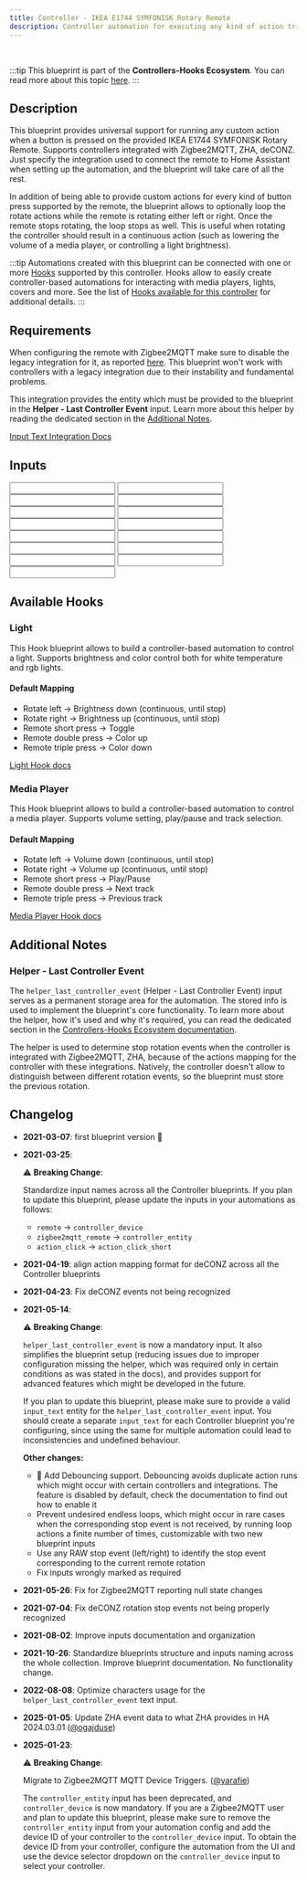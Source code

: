 ```yaml
---
title: Controller - IKEA E1744 SYMFONISK Rotary Remote
description: Controller automation for executing any kind of action triggered by the provided IKEA E1744 SYMFONISK Rotary Remote. Supports Zigbee2MQTT, ZHA, deCONZ.
---
```



<ImportCard id='ikea_e1744' category='controllers' />

<br />

:::tip
This blueprint is part of the **Controllers-Hooks Ecosystem**. You can read more about this topic [here](/docs/controllers-hooks-ecosystem).
:::

## Description

This blueprint provides universal support for running any custom action when a button is pressed on the provided IKEA E1744 SYMFONISK Rotary Remote. Supports controllers integrated with Zigbee2MQTT, ZHA, deCONZ. Just specify the integration used to connect the remote to Home Assistant when setting up the automation, and the blueprint will take care of all the rest.

In addition of being able to provide custom actions for every kind of button press supported by the remote, the blueprint allows to optionally loop the rotate actions while the remote is rotating either left or right. Once the remote stops rotating, the loop stops as well. This is useful when rotating the controller should result in a continuous action (such as lowering the volume of a media player, or controlling a light brightness).

:::tip
Automations created with this blueprint can be connected with one or more [Hooks](/docs/blueprints/hooks) supported by this controller.
Hooks allow to easily create controller-based automations for interacting with media players, lights, covers and more. See the list of [Hooks available for this controller](/docs/blueprints/controllers/ikea_e1744#available-hooks) for additional details.
:::

## Requirements

<Requirement id='zigbee2mqtt'>
<Requirement id='zha'/>
<Requirement id='deconz'/>

When configuring the remote with Zigbee2MQTT make sure to disable the legacy integration for it, as reported [here](https://www.zigbee2mqtt.io/devices/E1744.html#legacy-integration). This blueprint won't work with controllers with a legacy integration due to their instability and fundamental problems.

</Requirement>
<Requirement name='Input Text Integration' required>

This integration provides the entity which must be provided to the blueprint in the **Helper - Last Controller Event** input. Learn more about this helper by reading the dedicated section in the [Additional Notes](#helper---last-controller-event).

[Input Text Integration Docs](https://www.home-assistant.io/integrations/input_text/)

</Requirement>

## Inputs

<Input
  name='Integration'
  description='Integration used for connecting the remote with Home Assistant. Select one of the available values.'
  selector='select'
  required
/>
<Input
  name='Controller Device'
  description='The controller device to use for the automation. Choose a value only if the remote is integrated with Zigbee2MQTT, ZHA, deCONZ.'
  selector='device'
  required='Zigbee2MQTT, ZHA, deCONZ'
/>
<Input
  name='Helper - Last Controller Event'
  description='Input Text used to store the last event fired by the controller. You will need to manually create a text input entity for this, please read the blueprint Additional Notes for more info.'
  selector='entity'
  required
/>
<Input
  name='Rotate left'
  description='Action to run on rotate left.'
  selector='action'
/>
<Input
  name='Rotate left stop'
  description='Action to run when stopping to rotate left the remote.'
  selector='action'
/>
<Input
  name='Rotate right'
  description='Action to run on rotate right.'
  selector='action'
/>
<Input
  name='Rotate right stop'
  description='Action to run when stopping to rotate right the remote.'
  selector='action'
/>
<Input
  name='Remote short press'
  description='Action to run on short remote press.'
  selector='action'
/>
<Input
  name='Remote double press'
  description='Action to run on double remote press.'
  selector='action'
/>
<Input
  name='Remote triple press'
  description='Action to run on triple remote press.'
  selector='action'
/>
<Input
  name='Rotate left - loop until stop'
  description='Loop the rotate left action until the rotation is stopped.'
  selector='boolean'
/>
<Input
  name='Rotate left - Maximum loop repeats'
  description='Maximum number of repeats for the custom action, when looping is enabled. Use it as a safety limit to prevent an endless loop in case the corresponding stop event is not received.'
  selector='number'
/>
<Input
  name='Rotate right - loop until stop'
  description='Loop the rotate right action until the rotation is stopped.'
  selector='boolean'
/>
<Input
  name='Rotate right - Maximum loop repeats'
  description='Maximum number of repeats for the custom action, when looping is enabled. Use it as a safety limit to prevent an endless loop in case the corresponding stop event is not received.'
  selector='number'
/>
<Input
  name='Helper - Debounce delay'
  description='Delay used for debouncing RAW controller events, by default set to 0. A value of 0 disables the debouncing feature. Increase this value if you notice custom actions or linked Hooks running multiple times when interacting with the device. When the controller needs to be debounced, usually a value of 100 is enough to remove all duplicate events.'
  selector='number'
/>

## Available Hooks

### Light

This Hook blueprint allows to build a controller-based automation to control a light. Supports brightness and color control both for white temperature and rgb lights.

#### Default Mapping

- Rotate left -> Brightness down (continuous, until stop)
- Rotate right -> Brightness up (continuous, until stop)
- Remote short press -> Toggle
- Remote double press -> Color up
- Remote triple press -> Color down

[Light Hook docs](/docs/blueprints/hooks/light)

### Media Player

This Hook blueprint allows to build a controller-based automation to control a media player. Supports volume setting, play/pause and track selection.

#### Default Mapping

- Rotate left -> Volume down (continuous, until stop)
- Rotate right -> Volume up (continuous, until stop)
- Remote short press -> Play/Pause
- Remote double press -> Next track
- Remote triple press -> Previous track

[Media Player Hook docs](/docs/blueprints/hooks/media_player)

## Additional Notes

### Helper - Last Controller Event

The `helper_last_controller_event` (Helper - Last Controller Event) input serves as a permanent storage area for the automation. The stored info is used to implement the blueprint's core functionality. To learn more about the helper, how it's used and why it's required, you can read the dedicated section in the [Controllers-Hooks Ecosystem documentation](/docs/controllers-hooks-ecosystem#helper---last-controller-event-input).

The helper is used to determine stop rotation events when the controller is integrated with Zigbee2MQTT, ZHA, because of the actions mapping for the controller with these integrations. Natively, the controller doesn't allow to distinguish between different rotation events, so the blueprint must store the previous rotation.

## Changelog

- **2021-03-07**: first blueprint version :tada:
- **2021-03-25**:

  :warning: **Breaking Change**:

  Standardize input names across all the Controller blueprints.
  If you plan to update this blueprint, please update the inputs in your automations as follows:

  - `remote` -> `controller_device`
  - `zigbee2mqtt_remote` -> `controller_entity`
  - `action_click` -> `action_click_short`

- **2021-04-19**: align action mapping format for deCONZ across all the Controller blueprints
- **2021-04-23**: Fix deCONZ events not being recognized
- **2021-05-14**:

  :warning: **Breaking Change**:

  `helper_last_controller_event` is now a mandatory input. It also simplifies the blueprint setup (reducing issues due to improper configuration missing the helper, which was required only in certain conditions as was stated in the docs), and provides support for advanced features which might be developed in the future.

  If you plan to update this blueprint, please make sure to provide a valid `input_text` entity for the `helper_last_controller_event` input. You should create a separate `input_text` for each Controller blueprint you're configuring, since using the same for multiple automation could lead to inconsistencies and undefined behaviour.

  **Other changes:**

  - :tada: Add Debouncing support. Debouncing avoids duplicate action runs which might occur with certain controllers and integrations. The feature is disabled by default, check the documentation to find out how to enable it
  - Prevent undesired endless loops, which might occur in rare cases when the corresponding stop event is not received, by running loop actions a finite number of times, customizable with two new blueprint inputs
  - Use any RAW stop event (left/right) to identify the stop event corresponding to the current remote rotation
  - Fix inputs wrongly marked as required

- **2021-05-26**: Fix for Zigbee2MQTT reporting null state changes
- **2021-07-04**: Fix deCONZ rotation stop events not being properly recognized
- **2021-08-02**: Improve inputs documentation and organization
- **2021-10-26**: Standardize blueprints structure and inputs naming across the whole collection. Improve blueprint documentation. No functionality change.
- **2022-08-08**: Optimize characters usage for the `helper_last_controller_event` text input.
- **2025-01-05**: Update ZHA event data to what ZHA provides in HA 2024.03.01 ([@ogajduse](https://github.com/ogajduse))
- **2025-01-23**:

  :warning: **Breaking Change**:

  Migrate to Zigbee2MQTT MQTT Device Triggers. ([@yarafie](https://github.com/yarafie))

  The `controller_entity` input has been deprecated, and `controller_device` is now mandatory.
  If you are a Zigbee2MQTT user and plan to update this blueprint, please make sure to remove the `controller_entity` input from your automation config and add the device ID of your controller to the `controller_device` input.
  To obtain the device ID from your controller, configure the automation from the UI and use the device selector dropdown on the `controller_device` input to select your controller.
